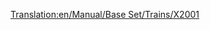 [[Translation:en/Manual/Base Set/Trains/X2001]]
{{en/Manual/Base Set/Trains/Trains|Cost=£60,937 ($121.874)
|Speed=305 kph (190 mph)
|Weight=95 t
|Power=9,000 hp (6,618 kW)
|Annual=£3,234 ($6.468)
|Designed=1999
|Lifespan=20 years
|Capacity=N/A
|Description=No description has been written for this train yet. If you know something about this train, feel free to edit this page and add it!
|Real-life=Probably a play of the Swedish tilting train X2000 (formerly known as X2) http://www.lococarriage.org.uk/x2000.htm has the complete story of X2000 - the train for the year 2000!
}}